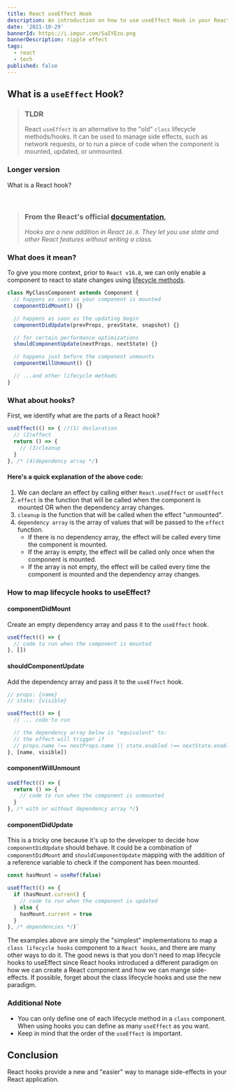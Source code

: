 ```yaml
---
title: React useEffect Hook 
description: An introduction on how to use useEffect Hook in your React application
date: '2021-10-29'
bannerId: https://i.imgur.com/SaIYEzo.png
bannerDescription: ripple effect
tags:
  - react
  - tech
published: false 
---
```


## What is a `useEffect` Hook?


> ### TLDR
> React `useEffect` is an alternative to the "old" `class` lifecycle methods/hooks.
> It can be used to manage side effects, such as network requests, or to run a piece of code when the component is mounted, updated, or unmounted.

### Longer version

What is a React hook?

<br />

> ### From the React's official [documentation](https://reactjs.org/docs/hooks-intro.html),
> _Hooks are a new addition in React `16.8`. They let you use state and other_ 
> _React features without writing a class._

### What does it mean?
To give you more context, prior to `React v16.8`, we can only enable a component
to react to state changes using [lifecycle methods](https://reactjs.org/docs/state-and-lifecycle.html#adding-lifecycle-methods-to-a-class).


```jsx
class MyClassComponent extends Component {
  // happens as soon as your component is mounted
  componentDidMount() {}

  // happens as soon as the updating begin
  componentDidUpdate(prevProps, prevState, snapshot) {}

  // for certain performance optimizations
  shouldComponentUpdate(nextProps, nextState) {}

  // happens just before the component unmounts
  componentWillUnmount() {}

  // ...and other lifecycle methods
}
```

### What about hooks?
First, we identify what are the parts of a React hook?

```jsx
useEffect(() => { //(1) declaration
  // (2)effect
  return () => {
    // (3)cleanup 
  }
}, /* (4)dependency array */)
```

#### Here's a quick explanation of the above code:

1. We can declare an effect by calling either `React.useEffect` or `useEffect`
2. `effect` is the function that will be called when the component is mounted
OR when the dependency array changes.
3. `cleanup` is the function that will be called when the effect "unmounted".
4. `dependency array` is the array of values that will be passed to the `effect` function.
    - If there is no dependency array, the effect will be called every time the component is mounted.
    - If the array is empty, the effect will be called only once when the component is mounted.
    - If the array is not empty, the effect will be called every time the component is mounted and the dependency array changes.


### How to map lifecycle hooks to useEffect?

#### componentDidMount

Create an empty dependency array and pass it to the `useEffect` hook.

```jsx
useEffect(() => {
  // code to run when the component is mounted 
}, [])
```

#### shouldComponentUpdate

Add the dependency array and pass it to the `useEffect` hook.

```jsx
// props: {name}
// state: {visible}

useEffect(() => {
  // ... code to run

  // the dependency array below is "equivalent" to:
  // the effect will trigger if
  // props.name !== nextProps.name || state.enabled !== nextState.enabled
}, [name, visible]) 
```


#### componentWillUnmount
```jsx
useEffect(() => {
  return () => {
    // code to run when the component is unmounted
  }
}, /* with or without dependency array */)
```

#### componentDidUpdate

This is a tricky one because it's up to the developer to decide how `componentDidUpdate` should behave.
It could be a combination of `componentDidMount` and `shouldComponentUpdate` mapping with the addition
of a reference variable to check if the component has been mounted.

```jsx
const hasMount = useRef(false)

useEffect(() => {
  if (hasMount.current) {
    // code to run when the component is updated
  } else {
    hasMount.current = true
  }
}, /* dependencies */)`
```

The examples above are simply the "simplest" implementations to map a `class lifecycle hooks` component to a `React hooks`,
and there are many other ways to do it. The good news is that you don't need to map lifecycle hooks to useEffect since React hooks introduced a
different paradigm on how we can create a React component and how we can mange side-effects.
If possible, forget about the class lifecycle hooks and use the new paradigm.


### Additional Note
- You can only define one of each lifecycle method in a `class` component.
When using hooks you can define as many `useEffect` as you want.
- Keep in mind that the order of the `useEffect` is important.


## Conclusion
React hooks provide a new and "easier" way to manage side-effects in your React application.


